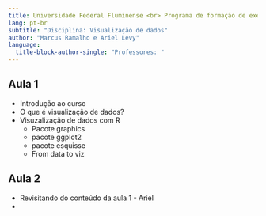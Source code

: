 ```yaml
---
title: Universidade Federal Fluminense <br> Programa de formação de executivos <br> Ciência de dados
lang: pt-br
subtitle: "Disciplina: Visualização de dados"
author: "Marcus Ramalho e Ariel Levy"
language: 
  title-block-author-single: "Professores: "
---
```


## Aula 1

- Introdução ao curso
- O que é visualização de dados?
- Visuzalização de dados com R
  - Pacote graphics
  - pacote ggplot2
  - pacote esquisse
  - From data to viz

## Aula 2

- Revisitando do conteúdo da aula 1 - Ariel
- 
